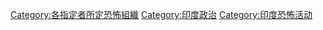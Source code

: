 [[Category:各指定者所定恐怖組織|Category:各指定者所定恐怖組織]]
[[Category:印度政治|Category:印度政治]]
[[Category:印度恐怖活动|Category:印度恐怖活动]]